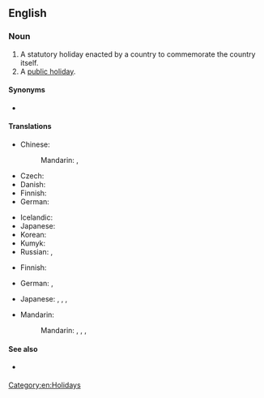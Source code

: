 ==English==
{{wikipedia}}

===Noun===
{{en-noun}}

# A statutory holiday enacted by a country to commemorate the country itself.
# A [[public holiday]].

====Synonyms====
* {{sense|holiday to commemorate the country itself}} {{l|en|National Day}}

====Translations====
{{trans-top|statutory holiday enacted by a country to commemorate the country itself}}
* Chinese:
*: Mandarin: {{t+|cmn|國慶日}}, {{t+|cmn|国庆日|tr=guóqìngrì}}
* Czech: {{t|cs|státní svátek|m}}
* Danish: {{t|da|nationaldag}}
* Finnish: {{t+|fi|kansallispäivä}}
* German: {{t+|de|Nationalfeiertag|m}}
{{trans-mid}}
* Icelandic: {{t|is|þjóðhátíðardagur|m}}
* Japanese: {{t|ja|国家の日|tr=こっかのひ, kokka no hi}}
* Korean: {{t+|ko|국경일}}
* Kumyk: {{t|kum|милли байрам|tr=milli bayram}}
* Russian: {{t|ru|национа́льный пра́здник|m}}, {{t|ru|госуда́рственный пра́здник|m}}
{{trans-bottom}}

{{trans-top|public holiday}}
* Finnish: {{t|fi|kansallinen vapaapäivä}}
{{trans-mid}}
* German: {{t+|de|Feiertag|m}}, {{t|de|nationaler Feiertag|m}}
{{trans-bottom}}

{{checktrans-top}}
* Japanese: {{t-check|ja|国民の祝日|tr=kokumin-no shukujitsu}}, {{t+check|ja|祭日|tr=さいじつ, saijitsu}}, {{t+check|ja|祝祭日|tr=しゅくさいじつ, shukusaijitsu}}, {{t+check|ja|祝日|tr=しゅくじつ, shukujitsu}}
{{trans-mid}}
* Mandarin:
*: Mandarin: {{t-check|cmn|國定假日|sc=Hani}}, {{t-check|cmn|国定假日|tr=guódìng jiàrì|sc=Hani}}, {{t+check|cmn|國慶|sc=Hani}}, {{t+check|cmn|国庆|tr=guóqìng|sc=Hani}}
{{trans-bottom}}

====See also====
* {{sense|public holiday}} {{l|en|bank holiday}}

[[Category:en:Holidays]]